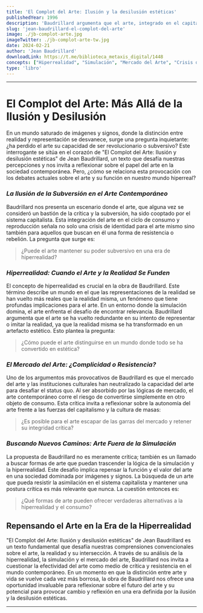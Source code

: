 ```yaml
---
title: 'El Complot del Arte: Ilusión y la desilusión estéticas'
publishedYear: 1996
description: 'Baudrillard argumenta que el arte, integrado en el capitalismo, pierde su capacidad revolucionaria, enfrentando una crisis entre realidad y simulación. Invita a repensar su rol en una sociedad de hiperrealidad y consumo.'
slug: 'jean-baudrillard-el-complot-del-arte'
image: ./jb-complot-arte.jpg
imageTwitter: ./jb-complot-arte-tw.jpg
date: 2024-02-21
author: 'Jean Baudrillard'
downloadLink: https://t.me/biblioteca_metaxis_digital/1448
concepts: ["Hiperrealidad", "Simulación", "Mercado del Arte", "Crisis de Identidad", "Autonomía del Arte"]
type: 'libro'
---
```


---

# El Complot del Arte: Más Allá de la Ilusión y Desilusión

En un mundo saturado de imágenes y signos, donde la distinción entre realidad y representación se desvanece, surge una pregunta inquietante: ¿ha perdido el arte su capacidad de ser revolucionario o subversivo? Este interrogante se sitúa en el corazón de "El Complot del Arte: Ilusión y desilusión estéticas" de Jean Baudrillard, un texto que desafía nuestras percepciones y nos invita a reflexionar sobre el papel del arte en la sociedad contemporánea. Pero, ¿cómo se relaciona esta provocación con los debates actuales sobre el arte y su función en nuestro mundo hiperreal?

### _La Ilusión de la Subversión en el Arte Contemporáneo_

Baudrillard nos presenta un escenario donde el arte, que alguna vez se consideró un bastión de la crítica y la subversión, ha sido cooptado por el sistema capitalista. Esta integración del arte en el ciclo de consumo y reproducción señala no solo una crisis de identidad para el arte mismo sino también para aquellos que buscan en él una forma de resistencia o rebelión. La pregunta que surge es:

> ¿Puede el arte mantener su poder subversivo en una era de hiperrealidad?

### _Hiperrealidad: Cuando el Arte y la Realidad Se Funden_

El concepto de hiperrealidad es crucial en la obra de Baudrillard. Este término describe un mundo en el que las representaciones de la realidad se han vuelto más reales que la realidad misma, un fenómeno que tiene profundas implicaciones para el arte. En un entorno donde la simulación domina, el arte enfrenta el desafío de encontrar relevancia. Baudrillard argumenta que el arte se ha vuelto redundante en su intento de representar o imitar la realidad, ya que la realidad misma se ha transformado en un artefacto estético. Esto plantea la pregunta:

> ¿Cómo puede el arte distinguirse en un mundo donde todo se ha convertido en estética?

### _El Mercado del Arte: ¿Complicidad o Resistencia?_

Uno de los argumentos más provocativos de Baudrillard es que el mercado del arte y las instituciones culturales han neutralizado la capacidad del arte para desafiar el status quo. Al ser absorbido por las lógicas de mercado, el arte contemporáneo corre el riesgo de convertirse simplemente en otro objeto de consumo. Esta crítica invita a reflexionar sobre la autonomía del arte frente a las fuerzas del capitalismo y la cultura de masas:

> ¿Es posible para el arte escapar de las garras del mercado y retener su integridad crítica?

### _Buscando Nuevos Caminos: Arte Fuera de la Simulación_

La propuesta de Baudrillard no es meramente crítica; también es un llamado a buscar formas de arte que puedan trascender la lógica de la simulación y la hiperrealidad. Este desafío implica repensar la función y el valor del arte en una sociedad dominada por imágenes y signos. La búsqueda de un arte que pueda resistir la asimilación en el sistema capitalista y mantener una postura crítica es más relevante que nunca. La cuestión entonces es:

> ¿Qué formas de arte pueden ofrecer verdaderas alternativas a la hiperrealidad y el consumo?

## Repensando el Arte en la Era de la Hiperrealidad

"El Complot del Arte: Ilusión y desilusión estéticas" de Jean Baudrillard es un texto fundamental que desafía nuestras comprensiones convencionales sobre el arte, la realidad y su intersección. A través de su análisis de la hiperrealidad, la simulación y el mercado del arte, Baudrillard nos invita a cuestionar la efectividad del arte como medio de crítica y resistencia en el mundo contemporáneo. En un momento en que la distinción entre arte y vida se vuelve cada vez más borrosa, la obra de Baudrillard nos ofrece una oportunidad invaluable para reflexionar sobre el futuro del arte y su potencial para provocar cambio y reflexión en una era definida por la ilusión y la desilusión estéticas.

---